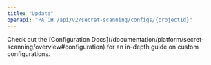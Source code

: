 ```yaml
---
title: "Update"
openapi: "PATCH /api/v2/secret-scanning/configs/{projectId}"
---
```


<Note>
    Check out the [Configuration Docs](/documentation/platform/secret-scanning/overview#configuration) for an in-depth guide on custom configurations.
</Note>